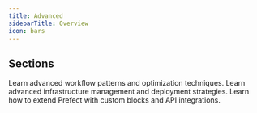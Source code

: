 ```yaml
---
title: Advanced
sidebarTitle: Overview
icon: bars
---
```


## Sections

<CardGroup cols={3}>
  <Card title="Workflows" icon="play" href="/v3/advanced/caching">
    Learn advanced workflow patterns and optimization techniques.
  </Card>
  <Card title="Infrastructure" icon="city" href="/v3/advanced/infrastructure-as-code">
    Learn advanced infrastructure management and deployment strategies.
  </Card>
  <Card title="Extensibility" icon="code" href="/v3/advanced/api-client">
    Learn how to extend Prefect with custom blocks and API integrations.
  </Card>
</CardGroup>
